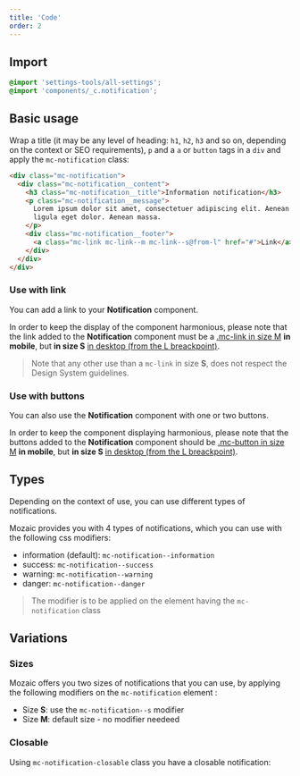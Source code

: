 ```yaml
---
title: 'Code'
order: 2
---
```


## Import

```scss
@import 'settings-tools/all-settings';
@import 'components/_c.notification';
```

## Basic usage

Wrap a title (it may be any level of heading: `h1`, `h2`, `h3` and so on, depending on the context or SEO requirements), `p` and a `a` or `button` tags in a `div` and apply the `mc-notification` class:

```html
<div class="mc-notification">
  <div class="mc-notification__content">
    <h3 class="mc-notification__title">Information notification</h3>
    <p class="mc-notification__message">
      Lorem ipsum dolor sit amet, consectetuer adipiscing elit. Aenean commodo
      ligula eget dolor. Aenean massa.
    </p>
    <div class="mc-notification__footer">
      <a class="mc-link mc-link--m mc-link--s@from-l" href="#">Link</a>
    </div>
  </div>
</div>
```

### Use with link

You can add a link to your **Notification** component.

In order to keep the display of the component harmonious, please note that the link added to the **Notification** component must be a [.mc-link in size M](/Components/Links/code/#available-sizes) **in mobile**, but **in size S** [in desktop (from the L breackpoint)](/Components/Links/code/#responsive-classes).

> Note that any other use than a `mc-link` in size **S**, does not respect the Design System guidelines.

### Use with buttons

You can also use the **Notification** component with one or two buttons.

In order to keep the component displaying harmonious, please note that the buttons added to the **Notification** component should be [.mc-button in size M](/Components/Buttons/#sizes) **in mobile**, but **in size S** [in desktop (from the L breackpoint)](/Components/Buttons/code/#responsive-classes).

<Preview path="with-buttons" nude />

## Types

Depending on the context of use, you can use different types of notifications.

Mozaic provides you with 4 types of notifications, which you can use with the following css modifiers:

- information (default): `mc-notification--information`
- success: `mc-notification--success`
- warning: `mc-notification--warning`
- danger: `mc-notification--danger`

> The modifier is to be applied on the element having the `mc-notification` class

<Preview path="notification-types" />

## Variations

### Sizes

Mozaic offers you two sizes of notifications that you can use, by applying the following modifiers on the `mc-notification` element :

- Size **S**: use the `mc-notification--s` modifier
- Size **M**: default size - no modifier needeed

<Preview path="sizes" />

### Closable

Using `mc-notification-closable` class you have a closable notification:

<Preview path="notification-variations" />
